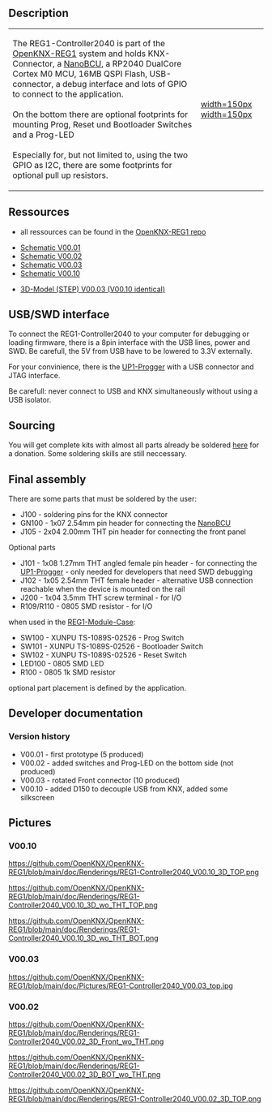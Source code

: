 == Description ==

{|
|-
| 
The REG1-Controller2040 is part of the [[OpenKNX-REG1]] system and holds KNX-Connector, a [[NanoBCU]], a RP2040 DualCore Cortex M0 MCU, 16MB QSPI Flash, USB-connector, a debug interface and lots of GPIO to connect to the application.<br><br>
On the bottom there are optional footprints for mounting Prog, Reset und Bootloader Switches and a Prog-LED<br><br>
Especially for, but not limited to, using the two GPIO as I2C, there are some footprints for optional pull up resistors.
| [[https://github.com/OpenKNX/OpenKNX-REG1/blob/main/doc/Renderings/REG1-Controller2040_V00.02_3D_Front_wo_THT.png|width=150px]] [[https://github.com/OpenKNX/OpenKNX-REG1/blob/main/doc/Renderings/REG1-Controller2040_V00.02_3D_TOP.png|width=150px]]
|}


== Ressources ==

* all ressources can be found in the [https://github.com/OpenKNX/OpenKNX-REG1/tree/main OpenKNX-REG1 repo]

* [https://github.com/OpenKNX/OpenKNX-REG1/blob/main/doc/REG1-Controller2040_V00.01.sch.pdf Schematic V00.01]
* [https://github.com/OpenKNX/OpenKNX-REG1/blob/main/doc/REG1-Controller2040_V00.02.sch.pdf Schematic V00.02]
* [https://github.com/OpenKNX/OpenKNX-REG1/blob/main/doc/REG1-Controller2040_V00.03.sch.pdf Schematic V00.03]
* [https://github.com/OpenKNX/OpenKNX-REG1/blob/main/doc/REG1-Controller2040_V00.10.sch.pdf Schematic V00.10]

* [https://github.com/OpenKNX/OpenKNX-REG1/blob/main/hardware/CAD-Files/REG1-Controller2040_V00.03.step 3D-Model (STEP) V00.03 (V00.10 identical)]

== USB/SWD interface ==

To connect the REG1-Controller2040 to your computer for debugging or loading firmware, there is a 8pin interface with the USB lines, power and SWD. Be carefull, the 5V from USB have to be lowered to 3.3V externally.

For your convinience, there is the [[UP1-Progger]] with a USB connector and JTAG interface.

Be carefull: never connect to USB and KNX simultaneously without using a USB isolator.

== Sourcing  ==

You will get complete kits with almost all parts already be soldered [http://spenden.openknx.de here] for a donation. Some soldering skills are still  neccessary.

== Final assembly ==

There are some parts that must be soldered by the user:

* J100 - soldering pins for the KNX connector 
* GN100 - 1x07 2.54mm pin header for connecting the [[NanoBCU]]
* J105 - 2x04 2.00mm THT pin header for connecting the front panel


Optional parts
* J101 - 1x08 1.27mm THT angled female pin header - for connecting the [[UP1-Progger]] - only needed for developers that need SWD debugging
* J102 - 1x05 2.54mm THT female header - alternative USB connection reachable when the device is mounted on the rail
* J200 - 1x04 3.5mm THT screw terminal - for I/O
* R109/R110 - 0805 SMD resistor - for I/O

when used in the [[REG1-Module-Case]]:
* SW100 - XUNPU TS-1089S-02526 - Prog Switch
* SW101 - XUNPU TS-1089S-02526 - Bootloader Switch
* SW102 - XUNPU TS-1089S-02526 - Reset Switch
* LED100 - 0805 SMD LED
* R100 - 0805 1k SMD resistor


optional part placement is defined by the application.

== Developer documentation ==

=== Version history ===

* V00.01 - first prototype (5 produced)
* V00.02 - added switches and Prog-LED on the bottom side (not produced)
* V00.03 - rotated Front connector (10 produced)
* V00.10 - added D150 to decouple USB from KNX, added some silkscreen


== Pictures ==

=== V00.10 ===
[[https://github.com/OpenKNX/OpenKNX-REG1/blob/main/doc/Renderings/REG1-Controller2040_V00.10_3D_TOP.png]]

[[https://github.com/OpenKNX/OpenKNX-REG1/blob/main/doc/Renderings/REG1-Controller2040_V00.10_3D_wo_THT_TOP.png]]

[[https://github.com/OpenKNX/OpenKNX-REG1/blob/main/doc/Renderings/REG1-Controller2040_V00.10_3D_wo_THT_BOT.png]]

=== V00.03 ===

[[https://github.com/OpenKNX/OpenKNX-REG1/blob/main/doc/Pictures/REG1-Controller2040_V00.03_top.jpg]]

=== V00.02 ===
[[https://github.com/OpenKNX/OpenKNX-REG1/blob/main/doc/Renderings/REG1-Controller2040_V00.02_3D_Front_wo_THT.png]]

[[https://github.com/OpenKNX/OpenKNX-REG1/blob/main/doc/Renderings/REG1-Controller2040_V00.02_3D_BOT_wo_THT.png]]

[[https://github.com/OpenKNX/OpenKNX-REG1/blob/main/doc/Renderings/REG1-Controller2040_V00.02_3D_TOP.png]]